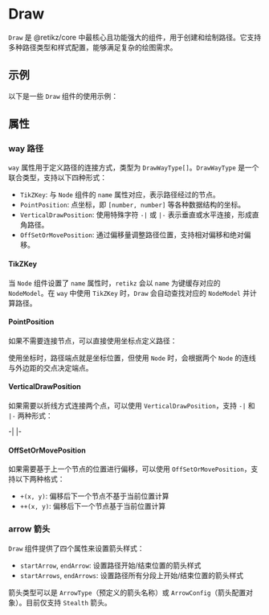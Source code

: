 # Draw

`Draw` 是 @retikz/core 中最核心且功能强大的组件，用于创建和绘制路径。它支持多种路径类型和样式配置，能够满足复杂的绘图需求。

## 示例

以下是一些 `Draw` 组件的使用示例：

<CodeSpace lang="tsx" showCode>
  <TikZ width="400" height="50">
    <Node name="node1" position={[30, 30]} children="Node" />
    <Node name="node2" position={[200, 30]} children="Node" />
    <Node name="node3" position={[370, 30]} children="Node" />
    <Draw way={['node1', 'node2', 'node3']} endArrow="Stealth" />
  </TikZ>
</CodeSpace>

## 属性

### way 路径

`way` 属性用于定义路径的连接方式，类型为 `DrawWayType[]`。`DrawWayType` 是一个联合类型，支持以下四种形式：
- `TikZKey`: 与 `Node` 组件的 `name` 属性对应，表示路径经过的节点。
- `PointPosition`: 点坐标，即 `[number, number]` 等各种数据结构的坐标。
- `VerticalDrawPosition`: 使用特殊字符 `-|` 或 `|-` 表示垂直或水平连接，形成直角路径。
- `OffSetOrMovePosition`: 通过偏移量调整路径位置，支持相对偏移和绝对偏移。

#### TikZKey

当 `Node` 组件设置了 `name` 属性时，`retikz` 会以 `name` 为键缓存对应的 `NodeModel`。在 `way` 中使用 `TikZKey` 时，`Draw` 会自动查找对应的 `NodeModel` 并计算路径。

<CodeSpace lang="tsx" showCode>
  <TikZ width="400" height="50">
    <Node name="node1" position={[30, 30]} children="Node" />
    <Node name="node2" position={[200, 30]} children="Node" />
    <Draw way={['node1', 'node2']} endArrow="Stealth" />
  </TikZ>
</CodeSpace>

#### PointPosition

如果不需要连接节点，可以直接使用坐标点定义路径：

<CodeSpace lang="tsx" showCode>
  <TikZ width="400" height="50">
    <Draw way={[[30, 30], [200, 30]]} endArrow="Stealth" />
  </TikZ>
</CodeSpace>

<Alert type="info" title="Node与坐标的不同">使用坐标时，路径端点就是坐标位置，但使用 `Node` 时，会根据两个 `Node` 的连线与外边距的交点决定端点。</Alert>

#### VerticalDrawPosition

如果需要以折线方式连接两个点，可以使用 `VerticalDrawPosition`，支持 `-|` 和 `|-` 两种形式：

<CodeSpace lang="tsx" showCode>
  <TikZ width="400" height="100">
    <Node name="node1" position={[30, 30]} children="Node" />
    <Node name="node2" position={[200, 80]} children="Node" />
    <Draw way={['node1', '-|', 'node2']} endArrow="Stealth" >
        <PathNode nearStart above size="small" color="gray">-|</PathNode>
    </Draw>
    <Draw way={['node1', '|-', 'node2']} endArrow="Stealth" >
        <PathNode nearEnd above size="small" color="gray">|-</PathNode>
    </Draw>
  </TikZ>
</CodeSpace>

#### OffSetOrMovePosition

如果需要基于上一个节点的位置进行偏移，可以使用 `OffSetOrMovePosition`，支持以下两种格式：
- `+(x, y)`: 偏移后下一个节点不基于当前位置计算
- `++(x, y)`: 偏移后下一个节点基于当前位置计算

<CodeSpace lang="tsx" showCode>
  <TikZ width="400" height="100">
    <Draw way={[[30, 30], '+(50, 0)', '+(0, 50)']}  />
    <Draw way={[[100, 30], '++(50, 0)', '++(0, 50)']}  />
  </TikZ>
</CodeSpace>

### arrow 箭头

`Draw` 组件提供了四个属性来设置箭头样式：
- `startArrow`, `endArrow`: 设置路径开始/结束位置的箭头样式
- `startArrows`, `endArrows`: 设置路径所有分段上开始/结束位置的箭头样式

箭头类型可以是 `ArrowType`（预定义的箭头名称）或 `ArrowConfig`（箭头配置对象）。目前仅支持 `Stealth` 箭头。

<CodeSpace lang="tsx" showCode>
  <TikZ width="400" height="150">
    <Scope>
        <Node name="node1" position={[30, 30]} children="Node" />
        <Node name="node2" position={[200, 30]} children="Node" />
        <Node name="node3" position={[370, 30]} children="Node" />
        <Draw way={['node1', 'node2', 'node3']} startArrow="Stealth" endArrow="Stealth" />
    </Scope>
    <Scope offset={[0, 40]}>
        <Node name="node1-1" position={[30, 30]} children="Node" />
        <Node name="node1-2" position={[200, 30]} children="Node" />
        <Node name="node1-3" position={[370, 30]} children="Node" />
        <Draw way={['node1-1', 'node1-2', 'node1-3']} startArrows="Stealth" endArrows="Stealth" />
    </Scope>
    <Scope offset={[0, 80]}>
        <Node name="node2-1" position={[30, 30]} children="Node" />
        <Node name="node2-2" position={[200, 30]} children="Node" />
        <Node name="node2-3" position={[370, 30]} children="Node" />
        <Draw way={['node2-1', 'node2-2', 'node2-3']} endArrows={{ type: "Stealth", fill: "red", color: "red" }} />
    </Scope>
  </TikZ>
</CodeSpace>